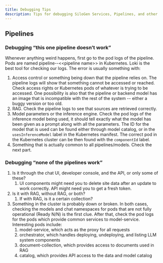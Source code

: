 ```yaml
---
title: Debugging Tips
description: Tips for debugging SiloGen Services, Pipelines, and other components.
---
```


## Pipelines

### Debugging “this one pipeline doesn’t work”

Whenever anything weird happens, first go to the pod logs of the pipeline. Pods are named pipeline--\<\<pipeline name\>\> in Kubernetes. Loki is the best tool for checking our logs. The error is usually something with:

1. Access control or something being down that the pipeline relies on. The pipeline logs will show that something cannot be accessed or reached. Check access rights or Kubernetes pods of whatever is trying to be accessed. One possibility is also that the pipeline or backend model has an image that is incompatible with the rest of the system -- either a buggy version or too old.
1. RAG. Check the pipeline logs to see that sources are retrieved correctly.
1. Model parameters or the inference engine. Check the pod logs of the inference model being used, it should tell exactly what the model has been given as a prompt along with all the parameters. The ID for the model that is used can be found either through model catalog, or in the `usesInferenceModel` label in the Kubernetes manifest. The correct pod in the Kubernetes cluster can be then found with the `componentId` label.
1. Something that is actually common to all pipelines/models. Check the next part.

### Debugging “none of the pipelines work”

1. Is it through the chat UI, developer console, and the API, or only some of these?
   1. UI components might need you to delete site data after an update to work correctly. API might need you to get a fresh token.
1. Is it with RAG, without RAG, or both?
   1. If with RAG, is it a certain collection?
1. Something in the cluster is probably down or broken. In both cases, checking the models and chat namespaces for pods that are not fully operational (Ready N/N) is the first clue. After that, check the pod logs for the pods which provide common services to model-service. Interesting pods include:
   1. model-service, which acts as the proxy for all requests
   1. orchestrator, which handles deploying, undeploying, and listing LLM system components
   1. document-collection, which provides access to documents used in RAG
   1. catalog, which provides API access to the data and model catalog
